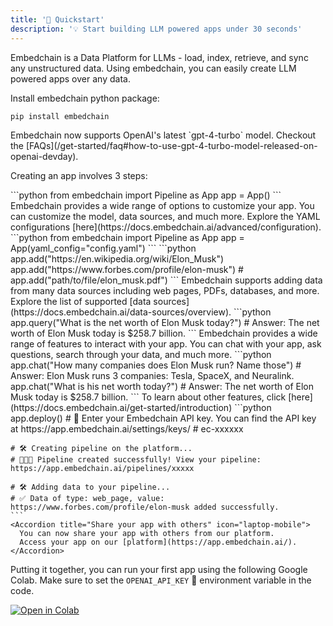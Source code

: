 ```yaml
---
title: '🚀 Quickstart'
description: '💡 Start building LLM powered apps under 30 seconds'
---
```


Embedchain is a Data Platform for LLMs - load, index, retrieve, and sync any unstructured data. Using embedchain, you can easily create LLM powered apps over any data. 

Install embedchain python package:

```bash
pip install embedchain
```

<Tip>
Embedchain now supports OpenAI's latest `gpt-4-turbo` model. Checkout the [FAQs](/get-started/faq#how-to-use-gpt-4-turbo-model-released-on-openai-devday).
</Tip>

Creating an app involves 3 steps:

<Steps>
  <Step title="⚙️ Import app instance">
    ```python
    from embedchain import Pipeline as App
    app = App()
    ```
    <Accordion title="Customize your app by a simple YAML config" icon="gear-complex">
      Embedchain provides a wide range of options to customize your app. You can customize the model, data sources, and much more.
      Explore the YAML configurations [here](https://docs.embedchain.ai/advanced/configuration).
      ```python
      from embedchain import Pipeline as App
      app = App(yaml_config="config.yaml")
      ```
    </Accordion>
  </Step>
  <Step title="🗃️ Add data sources">
    ```python
    app.add("https://en.wikipedia.org/wiki/Elon_Musk")
    app.add("https://www.forbes.com/profile/elon-musk")
    # app.add("path/to/file/elon_musk.pdf")
    ```
    <Accordion title="Embedchain supports adding data from many data sources." icon="files">
      Embedchain supports adding data from many data sources including web pages, PDFs, databases, and more.
      Explore the list of supported [data sources](https://docs.embedchain.ai/data-sources/overview).
    </Accordion>
  </Step>
  <Step title="💬 Ask questions, chat, or search through your data with ease">
    ```python
    app.query("What is the net worth of Elon Musk today?")
    # Answer: The net worth of Elon Musk today is $258.7 billion.
    ```
    <Accordion title="Want to chat with your app?" icon="face-thinking">
      Embedchain provides a wide range of features to interact with your app. You can chat with your app, ask questions, search through your data, and much more.
      ```python
      app.chat("How many companies does Elon Musk run? Name those")
      # Answer: Elon Musk runs 3 companies: Tesla, SpaceX, and Neuralink.
      app.chat("What is his net worth today?")
      # Answer: The net worth of Elon Musk today is $258.7 billion.
      ```
      To learn about other features, click [here](https://docs.embedchain.ai/get-started/introduction)
    </Accordion>
  </Step>
  <Step title="🚀 Seamlessly Launch Your Pipeline on the Embedchain Platform!">
    ```python
    app.deploy()
    # 🔑 Enter your Embedchain API key. You can find the API key at https://app.embedchain.ai/settings/keys/
    # ec-xxxxxx

    # 🛠️ Creating pipeline on the platform...
    # 🎉🎉🎉 Pipeline created successfully! View your pipeline: https://app.embedchain.ai/pipelines/xxxxx

    # 🛠️ Adding data to your pipeline...
    # ✅ Data of type: web_page, value: https://www.forbes.com/profile/elon-musk added successfully.
    ```
    <Accordion title="Share your app with others" icon="laptop-mobile">
      You can now share your app with others from our platform.
      Access your app on our [platform](https://app.embedchain.ai/).
    </Accordion>
  </Step>
</Steps>

Putting it together, you can run your first app using the following Google Colab. Make sure to set the `OPENAI_API_KEY` 🔑 environment variable in the code.

<a href="https://colab.research.google.com/drive/17ON1LPonnXAtLaZEebnOktstB_1cJJmh?usp=sharing">
    <img src="https://camo.githubusercontent.com/84f0493939e0c4de4e6dbe113251b4bfb5353e57134ffd9fcab6b8714514d4d1/68747470733a2f2f636f6c61622e72657365617263682e676f6f676c652e636f6d2f6173736574732f636f6c61622d62616467652e737667" alt="Open in Colab" />
</a>
